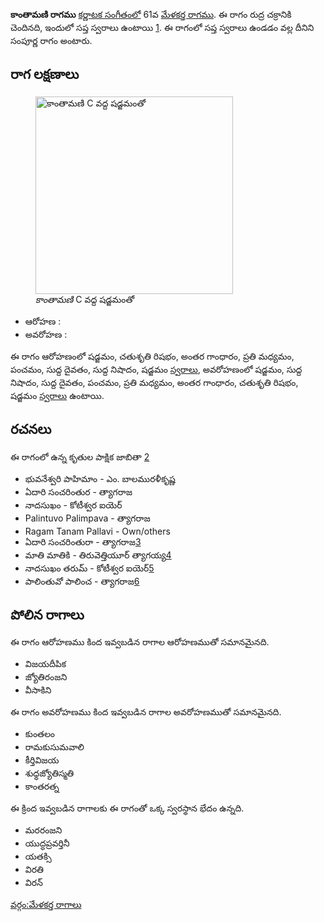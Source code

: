 {{Infobox ragam
	| name          	= కాంతామణి
	| synonym	    	= 
	| mela          	= 61
	| chakra        	= రుద్ర
	| janaka        	= 
	| type          	= సంపూర్ణ
	| arohanam      	= {{svaraC|S|R2|G3|M2|P|D1|N1|S'}} 
	| avarohanam    	= {{svaraC|S'|N1|D1|P|M2|G3|R2|S}}
	| jeeva         	=
	| chhaya        	=
	| nyasa         	=
	| vishesha      	= 
	| equivalent  		= 
}}
{{కర్ణాటక సంగీత రాగాలు}}
'''కాంతామణి రాగము''' [[కర్ణాటక సంగీతం]]లో 61వ [[మేళకర్త రాగము]]. ఈ రాగం రుద్ర చక్రానికి చెందినది, ఇందులో సప్త స్వరాలు ఉంటాయి [https://en.wikipedia.org/wiki/Melakarta]. ఈ రాగంలో సప్త స్వరాలు ఉండడం వల్ల దీనిని సంపూర్ణ రాగం అంటారు.


==రాగ లక్షణాలు==
[[Image:kantamani_kb2wiki.png|thumb|right|316px|''కాంతామణి'' C వద్ద షడ్జమంతో]]

* ఆరోహణ : {{svaraC|S|R2|G3|M2|P|D1|N1|S'}} 
* అవరోహణ : {{svaraC|S'|N1|D1|P|M2|G3|R2|S}}

ఈ రాగం ఆరోహణంలో షడ్జమం, చతుశృతి రిషభం, అంతర గాంధారం, ప్రతి మధ్యమం, పంచమం, సుద్ద దైవతం, సుద్ద నిషాదం, షడ్జమం [[స్వరాలు]], అవరోహణంలో షడ్జమం, సుద్ద నిషాదం, సుద్ద దైవతం, పంచమం, ప్రతి మధ్యమం, అంతర గాంధారం, చతుశృతి రిషభం, షడ్జమం [[స్వరాలు]] ఉంటాయి.

==రచనలు==
ఈ రాగంలో ఉన్న కృతుల పాక్షిక జాబితా [https://github.com/ssrihari/ragavardhini/blob/master/ragas/kritis.psv]
* భువనేశ్వరి పాహిమాం - ఎం. బాలమురళీకృష్ణ
* ఏదారి  సంచరింతుర - త్యాగరాజ
* నాదసుఖం - కోటీశ్వర ఐయెర్
* Palintuvo Palimpava - త్యాగరాజ
* Ragam Tanam Pallavi - Own/others
* ఏదారి  సంచరింతురా - త్యాగరాజ[http://www.karnatik.com/c2269.shtml]
* మాతి మాతికి - తిరువెత్తియూర్ త్యాగయ్య[http://www.karnatik.com/c3011.shtml]
* నాదసుఖం తరుమ్ - కోటీశ్వర ఐయెర్[http://www.karnatik.com/c1849.shtml]
* పాలింతువో పాలించ - త్యాగరాజ[http://www.karnatik.com/c2704.shtml]




==పోలిన రాగాలు==
ఈ రాగం ఆరోహణము కింద ఇవ్వబడిన రాగాల ఆరోహణముతో సమానమైనది.
* విజయదీపిక
* జ్యోతిరంజని
* వీసాకిని

ఈ రాగం అవరోహణము కింద ఇవ్వబడిన రాగాల అవరోహణముతో సమానమైనది.
* కుంతలం
* రామకుసుమవాలి
* కీర్తివిజయ
* శుధ్ధజ్యోతిస్మతి
* కాంతరత్న

ఈ క్రింద ఇవ్వబడిన రాగాలకు ఈ రాగంతో ఒక్క స్వరస్థాన భేదం ఉన్నది.
* మరరంజని
* యుద్ధప్రవర్తినీ
* యతక్సి
* విరతి
* విరన్



[[వర్గం:మేళకర్త రాగాలు]]